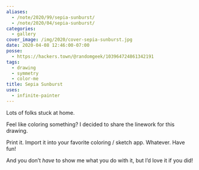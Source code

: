 ```yaml
---
aliases:
  - /note/2020/99/sepia-sunburst/
  - /note/2020/04/sepia-sunburst/
categories:
  - gallery
cover_image: /img/2020/cover-sepia-sunburst.jpg
date: 2020-04-08 12:46:00-07:00
posse:
  - https://hackers.town/@randomgeek/103964724861342191
tags:
  - drawing
  - symmetry
  - color-me
title: Sepia Sunburst
uses:
  - infinite-painter
---
```


Lots of folks stuck at home.

Feel like coloring something? I decided to share the linework for this drawing.

<ColoringPage base="2020/sepia-sunburst" format="png" />

Print it. Import it into your favorite coloring / sketch app. Whatever.  Have
fun!

And you don’t *have* to show me what you do with it, but I’d love it if you
did!
